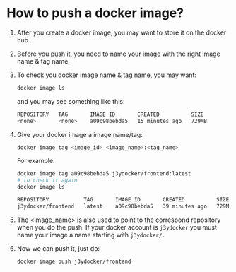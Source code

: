# How to push a docker image?

1. After you create a docker image, you may want to store it on the docker hub.
2. Before you push it, you need to name your image with the right image name & tag name.
3. To check you docker image name & tag name, you may want:

    ```bash
    docker image ls
    ```

    and you may see something like this:

    ```bash
    REPOSITORY   TAG       IMAGE ID       CREATED          SIZE
    <none>       <none>    a09c98bebda5   15 minutes ago   729MB
    ```

4. Give your docker image a image name/tag:

    ```bash
    docker image tag <image_id> <image_name>:<tag_name>
    ```

    For example:

    ```bash
    docker image tag a09c98bebda5 j3ydocker/frontend:latest
    # to check it again
    docker image ls

    REPOSITORY           TAG       IMAGE ID       CREATED          SIZE
    j3ydocker/frontend   latest    a09c98bebda5   39 minutes ago   729MB
    ```

5. The <image_name> is also used to point to the correspond repository when you do the push. If your docker account is `j3ydocker` you must name your image a name starting with `j3ydocker/.`
6. Now we can push it, just do:

    ```bash
    docker image push j3ydocker/frontend
    ```